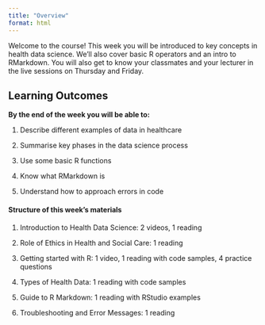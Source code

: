 ```yaml
---
title: "Overview"
format: html
---
```


Welcome to the course! This week you will be introduced to key concepts in health data science. We’ll also cover basic R operators and an intro to RMarkdown. You will also get to know your classmates and your lecturer in the live sessions on Thursday and Friday.

## Learning Outcomes

**By the end of the week you will be able to:**

1.  Describe different examples of data in healthcare

2.  Summarise key phases in the data science process

3.  Use some basic R functions

4.  Know what RMarkdown is

5.  Understand how to approach errors in code

#### **Structure of this week's materials**

1.  Introduction to Health Data Science: 2 videos, 1 reading

2.  Role of Ethics in Health and Social Care: 1 reading 

3.  Getting started with R: 1 video, 1 reading with code samples, 4 practice questions

4.  Types of Health Data: 1 reading with code samples

5.  Guide to R Markdown: 1 reading with RStudio examples

6.  Troubleshooting and Error Messages: 1 reading

